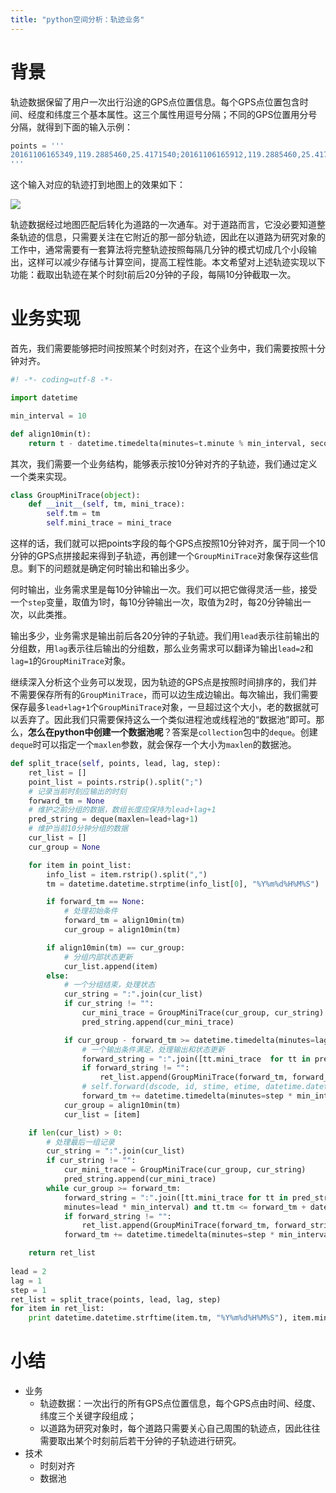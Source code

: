 ```yaml
---
title: "python空间分析：轨迹业务"
---
```


# 背景
轨迹数据保留了用户一次出行沿途的GPS点位置信息。每个GPS点位置包含时间、经度和纬度三个基本属性。这三个属性用逗号分隔；不同的GPS位置用分号分隔，就得到下面的输入示例：


``` python
points = '''
20161106165349,119.2885460,25.4171540;20161106165912,119.2885460,25.4171540;20161106165930,119.2885460,25.4171540;20161106170000,119.2885460,25.4171540;20161106170029,119.2885460,25.4171540;20161106170100,119.2885460,25.4171540;20161106170130,119.2885460,25.4171540;20161106170200,119.2885460,25.4171540;20161106170231,119.2885460,25.4171540;20161106170300,119.2885460,25.4171540;20161106170330,119.2885460,25.4171540;20161106170400,119.2885460,25.4171540;20161106170430,119.2908380,25.4181370;20161106170500,119.2920300,25.4203220;20161106170530,119.2925880,25.4214560;20161106170610,119.2927860,25.4218030;20161106170630,119.2928550,25.4219040;20161106170700,119.2928550,25.4219040;20161106170730,119.2930080,25.4222340;20161106170800,119.2935200,25.4228450;20161106170830,119.2945430,25.4245290;20161106170900,119.2951090,25.4267990;20161106170930,119.2951240,25.4268470;20161106171000,119.2951240,25.4275560;20161106171030,119.2953920,25.4294770;20161106171100,119.2957670,25.4320860;20161106171130,119.2962030,25.4350270;20161106171206,119.2965840,25.4378050;20161106171230,119.2968440,25.4393410;20161106171300,119.2968830,25.4398210;20161106171330,119.2970960,25.4412800;20161106171400,119.2975700,25.4435210;20161106171430,119.2983420,25.4461810;20161106171500,119.2991370,25.4489750;20161106171530,119.2999320,25.4518470;20161106171600,119.3007810,25.4548080;20161106171630,119.3010860,25.4572950;20161106171700,119.3010860,25.4572950;20161106171730,119.3010860,25.4572950;20161106171800,119.3010100,25.4579070;20161106171830,119.3004300,25.4594850;20161106171900,119.2994050,25.4615110;20161106171947,119.2977550,25.4637580;20161106172000,119.2951800,25.4657440;20161106172030,119.2932790,25.4672380;20161106172100,119.2922930,25.4680120;20161106172130,119.2909870,25.4689680;20161106172200,119.2893060,25.4708560;20161106172230,119.2882300,25.4745260;20161106172300,119.2873740,25.4777130;20161106172330,119.2852050,25.4798720;20161106172415,119.2827230,25.4812570;20161106172433,119.2810810,25.4822050;20161106172500,119.2790350,25.4833780;20161106172530,119.2767740,25.4846610;20161106172600,119.2747140,25.4858740;20161106172630,119.2737050,25.4875460;20161106172703,119.2728740,25.4891190;20161106172730,119.2712710,25.4906880;20161106172800,119.2692710,25.4924350;20161106172830,119.2672100,25.4946220;20161106172900,119.2653790,25.4974120;20161106172930,119.2637300,25.5002110;20161106173000,119.2617310,25.5016330;20161106173030,119.2590300,25.5023440;20161106173100,119.2561610,25.5040770;20161106173130,119.2538190,25.5056800;20161106173200,119.2525370,25.5065300;20161106173230,119.2516680,25.5055860;20161106173300,119.2499050,25.5037600;20161106173330,119.2474340,25.5011300;20161106173400,119.2449640,25.4984700;20161106173431,119.2426450,25.4959910;20161106173501,119.2407010,25.4939140;20161106173530,119.2395040,25.4922270;20161106173600,119.2376590,25.4894020;20161106173630,119.2352560,25.4869400;20161106173700,119.2324140,25.4849530;20161106173730,119.2298220,25.4830750;20161106173800,119.2262170,25.4811830;20161106173830,119.2223380,25.4820910;20161106173901,119.2192370,25.4848500;20161106173930,119.2173330,25.4877430;20161106174000,119.2155430,25.4895540;20161106174053,119.2125500,25.4915880
'''
```

这个输入对应的轨迹打到地图上的效果如下：

![](images/spatial_analysis_python_trace.png)

轨迹数据经过地图匹配后转化为道路的一次通车。对于道路而言，它没必要知道整条轨迹的信息，只需要关注在它附近的那一部分轨迹，因此在以道路为研究对象的工作中，通常需要有一套算法将完整轨迹按照每隔几分钟的模式切成几个小段输出，这样可以减少存储与计算空间，提高工程性能。本文希望对上述轨迹实现以下功能：截取出轨迹在某个时刻t前后20分钟的子段，每隔10分钟截取一次。


# 业务实现
首先，我们需要能够把时间按照某个时刻对齐，在这个业务中，我们需要按照十分钟对齐。

``` python
#! -*- coding=utf-8 -*-

import datetime

min_interval = 10

def align10min(t):
    return t - datetime.timedelta(minutes=t.minute % min_interval, seconds=t.second)
```

其次，我们需要一个业务结构，能够表示按10分钟对齐的子轨迹，我们通过定义一个类来实现。

``` python
class GroupMiniTrace(object):
    def __init__(self, tm, mini_trace):
        self.tm = tm
        self.mini_trace = mini_trace
```

这样的话，我们就可以把points字段的每个GPS点按照10分钟对齐，属于同一个10分钟的GPS点拼接起来得到子轨迹，再创建一个`GroupMiniTrace`对象保存这些信息。剩下的问题就是确定何时输出和输出多少。

何时输出，业务需求里是每10分钟输出一次。我们可以把它做得灵活一些，接受一个`step`变量，取值为1时，每10分钟输出一次，取值为2时，每20分钟输出一次，以此类推。

输出多少，业务需求是输出前后各20分钟的子轨迹。我们用`lead`表示往前输出的分组数，用`lag`表示往后输出的分组数，那么业务需求可以翻译为输出`lead=2`和`lag=1`的`GroupMiniTrace`对象。

继续深入分析这个业务可以发现，因为轨迹的GPS点是按照时间排序的，我们并不需要保存所有的`GroupMiniTrace`，而可以边生成边输出。每次输出，我们需要保存最多`lead+lag+1`个`GroupMiniTrace`对象，一旦超过这个大小，老的数据就可以丢弃了。因此我们只需要保持这么一个类似进程池或线程池的“数据池”即可。那么，**怎么在python中创建一个数据池呢**？答案是`collection`包中的`deque`。创建`deque`时可以指定一个`maxlen`参数，就会保存一个大小为`maxlen`的数据池。



``` python
def split_trace(self, points, lead, lag, step):
    ret_list = []
    point_list = points.rstrip().split(";")
    # 记录当前时刻应输出的时刻
    forward_tm = None
    # 维护之前分组的数据，数组长度应保持为lead+lag+1
    pred_string = deque(maxlen=lead+lag+1)
    # 维护当前10分钟分组的数据
    cur_list = []
    cur_group = None

    for item in point_list:
        info_list = item.rstrip().split(",")
        tm = datetime.datetime.strptime(info_list[0], "%Y%m%d%H%M%S")

        if forward_tm == None:
            # 处理初始条件
            forward_tm = align10min(tm)
            cur_group = align10min(tm)

        if align10min(tm) == cur_group:
            # 分组内部状态更新
            cur_list.append(item)
        else:
            # 一个分组结束，处理状态
            cur_string = ":".join(cur_list)
            if cur_string != "":
                cur_mini_trace = GroupMiniTrace(cur_group, cur_string)
                pred_string.append(cur_mini_trace)

            if cur_group - forward_tm >= datetime.timedelta(minutes=lag * min_interval):
                # 一个输出条件满足，处理输出和状态更新
                forward_string = ":".join([tt.mini_trace  for tt in pred_string if tt.tm >=  forward_tm - datetime.timedelta(minutes = lead * min_interval) and tt.tm <= forward_tm + datetime.timedelta(minutes = lag*min_interval)])
                if forward_string != "":
                    ret_list.append(GroupMiniTrace(forward_tm, forward_string))
                # self.forward(dscode, id, stime, etime, datetime.datetime.strftime(forward_tm, "%Y%m%d%H%M%S"), forward_string, dt, adcode)
                forward_tm += datetime.timedelta(minutes=step * min_interval)  # 下一个输出时刻
            cur_group = align10min(tm)
            cur_list = [item]

    if len(cur_list) > 0:
        # 处理最后一组记录
        cur_string = ":".join(cur_list)
        if cur_string != "":
            cur_mini_trace = GroupMiniTrace(cur_group, cur_string)
            pred_string.append(cur_mini_trace)
        while cur_group >= forward_tm:
            forward_string = ":".join([tt.mini_trace for tt in pred_string if tt.tm >= forward_tm - datetime.timedelta(
            minutes=lead * min_interval) and tt.tm <= forward_tm + datetime.timedelta(minutes=lag * min_interval)])
            if forward_string != "":
                ret_list.append(GroupMiniTrace(forward_tm, forward_string))
            forward_tm += datetime.timedelta(minutes=step * min_interval)  # 下一个输出时刻

    return ret_list
    
lead = 2
lag = 1
step = 1
ret_list = split_trace(points, lead, lag, step)
for item in ret_list:
    print datetime.datetime.strftime(item.tm, "%Y%m%d%H%M%S"), item.mini_trace

```

# 小结
* 业务
    - 轨迹数据：一次出行的所有GPS点位置信息，每个GPS点由时间、经度、纬度三个关键字段组成；
    - 以道路为研究对象时，每个道路只需要关心自己周围的轨迹点，因此往往需要取出某个时刻前后若干分钟的子轨迹进行研究。

* 技术
    - 时刻对齐
    - 数据池
    
